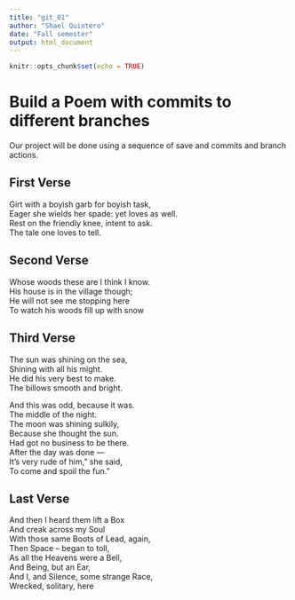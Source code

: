 ```yaml
---
title: "git_01"
author: "Shael Quintero"
date: "Fall semester"
output: html_document
---
```


```r
knitr::opts_chunk$set(echo = TRUE)
```
# Build a Poem with commits to different branches
Our project will be done using a sequence of save and commits and branch actions.
<!-- Do not modify or change any text in "!--" bracketed areas such as this --- these are instructions to
you, if you change any of this the git program will notice it and compromise your git merging strategy !-->

## First Verse 
<!--Put the first five lines of a poem by Lewis Carrol in this section!-->
Girt with a boyish garb for boyish task,  
Eager she wields her spade: yet loves as well.  
Rest on the friendly knee, intent to ask.  
The tale one loves to tell. 

## Second Verse
<!--Put the first five lines of a poem by Robert Frost here!-->
Whose woods these are I think I know.   
His house is in the village though;   
He will not see me stopping here   
To watch his woods fill up with snow

## Third Verse
<!--Put the first two verses of The Walrus and the Carpenter here!-->
The sun was shining on the sea,   
Shining with all his might.    
He did his very best to make.     
The billows smooth and bright.  

And this was odd, because it was.  
The middle of the night.   
The moon was shining sulkily,    
Because she thought the sun.   
Had got no business to be there.   
After the day was done —    
It's very rude of him," she said,    
To come and spoil the fun."  

## Last Verse
<!--Put a short poem you created using chatGPT of 20 to 30 lines,here!-->
And then I heard them lift a Box   
And creak across my Soul    
With those same Boots of Lead, again,    
Then Space – began to toll,     
As all the Heavens were a Bell,    
And Being, but an Ear,     
And I, and Silence, some strange Race,    
Wrecked, solitary, here     
